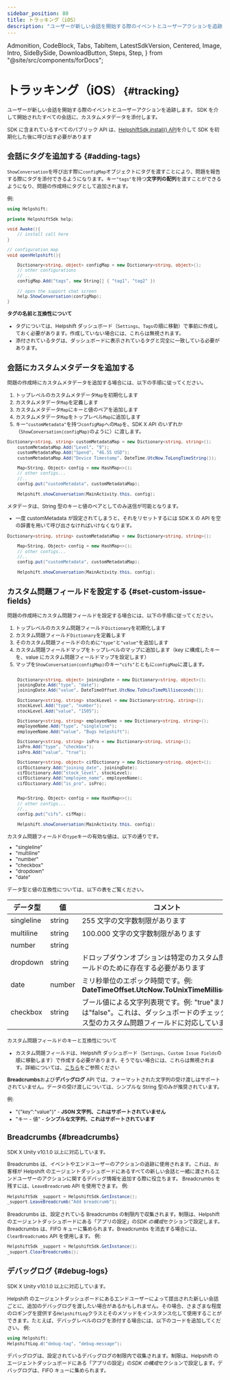 ```yaml
---
sidebar_position: 80
title: トラッキング（iOS）
description: "ユーザーが新しい会話を開始する際のイベントとユーザーアクションを追跡します。SDKを介して開始されたすべての会話に、カスタムメタデータを添付します。"
---
```


  Admonition,
  CodeBlock,
  Tabs,
  TabItem,
  LatestSdkVersion,
  Centered,
  Image,
  Intro,
  SideBySide,
  DownloadButton,
  Steps,
  Step,
} from "@site/src/components/forDocs";


# トラッキング（</small>iOS<small>） {#tracking}

<Intro>

ユーザーが新しい会話を開始する際のイベントとユーザーアクションを追跡します。
SDK を介して開始されたすべての会話に、カスタムメタデータを添付します。

</Intro>

<Admonition type="info" title="注意">

SDK に含まれているすべてのパブリック API は、[HelpshiftSdk.install() API](/sdkx-unity/getting-started-ios#initializing)を介して SDK を初期化した後に呼び出す必要があります

</Admonition>

## 会話にタグを追加する {#adding-tags}

`ShowConversation`を呼び出す際に`configMap`オブジェクトにタグを渡すことにより、問題を報告する際にタグを添付できるようになります。キー`"tags"`を持つ**文字列の配列**を渡すことができるようになり、問題の作成時にタグとして追加されます。

例:

```csharp
using Helpshift;

private HelpshiftSdk help;

void Awake(){
    // install call here
}

// configuration map
void openHelpshift(){

    Dictionary<string, object> configMap = new Dictionary<string, object>();
    // other configurations
    // ..
    configMap.Add("tags", new String[] { "tag1", "tag2" })

    // open the support chat screen
    help.ShowConversation(configMap);
}

```

<Admonition type="info" title="注意">

**タグの名前と互換性について**

- タグについては、Helpshift ダッシュボード（`Settings`、`Tags`の順に移動）で事前に作成しておく必要があります。作成していない場合には、これらは無視されます。
- 添付されているタグは、ダッシュボードに表示されているタグと完全に一致している必要があります。

</Admonition>

## 会話にカスタムメタデータを追加する

問題の作成時にカスタムメタデータを追加する場合には、以下の手順に従ってください。

1. トップレベルのカスタムメタデータ`Map`を初期化します
2. カスタムメタデータ`Map`を定義します
3. カスタムメタデータ`Map`にキーと値のペアを追加します
4. カスタムメタデータ`Map`をトップレベル`Map`に追加します
5. キー`"customMetadata"`を持つ`configMap`への`Map`を、SDK X API のいずれか（`ShowConversation(configMap)`のように）に渡します。

```csharp
Dictionary<string, string> customMetadataMap = new Dictionary<string, string>();
    customMetadataMap.Add("Level", "9");
    customMetadataMap.Add("Spend", "46.55 USD");
    customMetadataMap.Add("Device Timestamp", DateTime.UtcNow.ToLongTimeString());

    Map<String, Object> config = new HashMap<>();
    // other configs...
    //..
    config.put("customMetadata", customMetadataMap);

    Helpshift.showConversation(MainActivity.this, config);
```

<Admonition type="info" title="注意">

メタデータは、String 型のキーと値のペアとしてのみ送信が可能となります。

- 一度 customMetadata が設定されてしまうと、それをリセットするには SDK X の API を空の辞書を用いて呼び出さなければいけなくなります。

```csharp
Dictionary<string, string> customMetadataMap = new Dictionary<string, string>();

    Map<String, Object> config = new HashMap<>();
    // other configs...
    //..
    config.put("customMetadata", customMetadataMap);

    Helpshift.showConversation(MainActivity.this, config);
```

</Admonition>

## カスタム問題フィールドを設定する {#set-custom-issue-fields}

問題の作成時にカスタム問題フィールドを設定する場合には、以下の手順に従ってください。

1. トップレベルのカスタム問題フィールド`Dictionary`を初期化します
2. カスタム問題フィールド`Dictionary`を定義します
3. そのカスタム問題フィールドのために`"type"`と`"value"`を追加します
4. カスタム問題フィールドマップをトップレベルのマップに追加します（key に構成したキーを、value にカスタム問題フィールドマップを設定します）
5. マップを`ShowConversation(configMap)`のキー`"cifs"`とともに`configMap`に渡します。

```csharp

    Dictionary<string, object> joiningDate = new Dictionary<string, object>();
    joiningDate.Add("type", "date");
    joiningDate.Add("value", DateTimeOffset.UtcNow.ToUnixTimeMilliseconds());

    Dictionary<string, string> stockLevel = new Dictionary<string, string>();
    stockLevel.Add("type", "number");
    stockLevel.Add("value", "1505");

    Dictionary<string, string> employeeName = new Dictionary<string, string>();
    employeeName.Add("type", "singleline");
    employeeName.Add("value", "Bugs helpshift");

    Dictionary<string, string> isPro = new Dictionary<string, string>();
    isPro.Add("type", "checkbox");
    isPro.Add("value", "true");

    Dictionary<string, object> cifDictionary = new Dictionary<string, object>();
    cifDictionary.Add("joining_date", joiningDate);
    cifDictionary.Add("stock_level", stockLevel);
    cifDictionary.Add("employee_name", employeeName);
    cifDictionary.Add("is_pro", isPro);


    Map<String, Object> config = new HashMap<>();
    // other configs...
    //..
    config.put("cifs", cifMap);

    Helpshift.showConversation(MainActivity.this, config);


```

<CustomIssueFieldsKeyDeprecationNotice />

カスタム問題フィールドの`type`キーの有効な値は、以下の通りです。

- "singleline"
- "multiline"
- "number"
- "checkbox"
- "dropdown"
- "date"

データ型と値の互換性については、以下の表をご覧ください。

| データ型   | 値     | コメント                                                                                                                                    |
| ---------- | ------ | ------------------------------------------------------------------------------------------------------------------------------------------- |
| singleline | string | 255 文字の文字数制限があります                                                                                                              |
| multiline  | string | 100.000 文字の文字数制限があります                                                                                                          |
| number     | string |                                                                                                                                             |
| dropdown   | string | ドロップダウンオプションは特定のカスタム問題フィールドのために存在する必要があります                                                        |
| date       | number | ミリ秒単位のエポック時間です。例: **DateTimeOffset.UtcNow.ToUnixTimeMilliseconds()**                                                        |
| checkbox   | string | ブール値による文字列表現です。例: "true"または"false"。これは、ダッシュボードのチェックボックス型のカスタム問題フィールドに対応しています。 |

<Admonition type="info" title="注意">

カスタム問題フィールドのキーと互換性について

- カスタム問題フィールドは、Helpshift ダッシュボード（`Settings`、`Custom Issue Fields`の順に移動します）で作成する必要があります。そうでない場合には、これらは無視されます。詳細については、[こちら](https://support.helpshift.com/kb/article/custom-issue-fields/)をご参照ください

</Admonition>

<Admonition type="info" title="注意">

**Breadcrumbs**および**デバッグログ** API では、フォーマットされた文字列の受け渡しはサポートされていません。データの受け渡しについては、シンプルな String 型のみが推奨されています。

<p className="m-0">例:</p>

- "{\"key\":\"value\"}" - **JSON 文字列、これはサポートされていません**
- "キー - 値" - **シンプルな文字列、これはサポートされています**

</Admonition>

## Breadcrumbs {#breadcrumbs}

<Admonition type="info" title="注意">

SDK X Unity v10.1.0 以上に対応しています。

</Admonition>

Breadcrumbs は、イベントやエンドユーザーのアクションの追跡に使用されます。これは、お客様が Helpshift のエージェントダッシュボードにあるすべての新しい会話と一緒に渡されるエンドユーザーのアクションに関するデバッグ情報を追加する際に役立ちます。 Breadcrumbs を残すには、`LeaveBreadcrumb` API を使用できます。
例:

```csharp
HelpshiftSdk _support = HelpshiftSdk.GetInstance();
_support.LeaveBreadcrumb("Add breadcrumb");
```

Breadcrumbs は、設定されている Breadcrumbs の制限内で収集されます。制限は、Helpshift のエージェントダッシュボードにある「アプリの設定」の*SDK の構成*セクションで設定します。Breadcrumbs は、FIFO キューに集められます。Breadcrumbs を消去する場合には、`ClearBreadcrumbs` API を使用します。
例:

```csharp
HelpshiftSdk _support = HelpshiftSdk.GetInstance();
_support.ClearBreadcrumbs();
```

## デバッグログ {#debug-logs}

<Admonition type="info" title="注意">

SDK X Unity v10.1.0 以上に対応しています。

</Admonition>

Helpshift のエージェントダッシュボードにあるエンドユーザーによって提出された新しい会話ごとに、追加のデバッグログを渡したい場合があるかもしれません。その場合、さまざまな程度のロギングを提供する`HelpshiftLog`クラスとそのメソッドをインスタンス化して使用することができます。たとえば、デバッグレベルのログを添付する場合には、以下のコードを追加してください。
例:

```csharp
using Helpshift;
HelpshiftLog.d("debug-tag", "debug-message");
```

デバッグログは、設定されているデバッグログの制限内で収集されます。制限は、Helpshift のエージェントダッシュボードにある「アプリの設定」の*SDK の構成*セクションで設定します。デバッグログは、FIFO キューに集められます。
